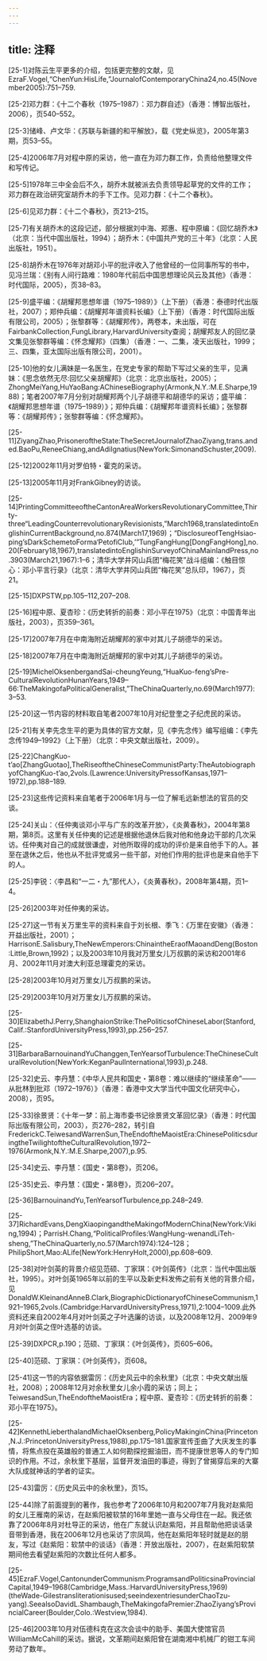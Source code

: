 ```yaml
---
---
---
```

title: 注释
---





[25-1]对陈云生平更多的介绍，包括更完整的文献，见EzraF.Vogel,“ChenYun:HisLife,”JournalofContemporaryChina24,no.45(November2005):751–759.



[25-2]邓力群：《十二个春秋（1975–1987）：邓力群自述》（香港：博智出版社，2006），页540–552。



[25-3]储峰、卢文华：《苏联与新疆的和平解放》，载《党史纵览》，2005年第3期，页53–55。



[25-4]2006年7月对程中原的采访，他一直在为邓力群工作，负责给他整理文件和写传记。



[25-5]1978年三中全会后不久，胡乔木就被派去负责领导起草党的文件的工作；邓力群在政治研究室胡乔木的手下工作。见邓力群：《十二个春秋》。



[25-6]见邓力群：《十二个春秋》，页213–215。



[25-7]有关胡乔木的这段记述，部分根据刘中海、郑惠、程中原编：《回忆胡乔木》（北京：当代中国出版社，1994）；胡乔木：《中国共产党的三十年》（北京：人民出版社，1951）。



[25-8]胡乔木在1976年对胡邓小平的批评收入了他曾经的一位同事所写的书中，见冯兰瑞：《别有人间行路难：1980年代前后中国思想理论风云及其他》（香港：时代国际，2005），页38–83。



[25-9]盛平编：《胡耀邦思想年谱（1975–1989）》（上下册）（香港：泰德时代出版社，2007）；郑仲兵编：《胡耀邦年谱资料长编》（上下册）（香港：时代国际出版有限公司，2005）；张黎群等：《胡耀邦传》，两卷本，未出版，可在FairbankCollection,FungLibrary,HarvardUniversity查阅；胡耀邦友人的回忆录文集见张黎群等编：《怀念耀邦》（四集）（香港：一、二集，凌天出版社，1999；三、四集，亚太国际出版有限公司，2001）。



[25-10]他的女儿满妹是一名医生，在党史专家的帮助下写过父亲的生平，见满妹：《思念依然无尽:回忆父亲胡耀邦》（北京：北京出版社，2005）；ZhongMeiYang,HuYaoBang:AChineseBiography(Armonk,N.Y.:M.E.Sharpe,1988)；笔者2007年7月分别对胡耀邦两个儿子胡德平和胡德华的采访；盛平编：《胡耀邦思想年谱（1975–1989）》；郑仲兵编：《胡耀邦年谱资料长编》；张黎群等：《胡耀邦传》；张黎群等编：《怀念耀邦》。



[25-11]ZiyangZhao,PrisoneroftheState:TheSecretJournalofZhaoZiyang,trans.anded.BaoPu,ReneeChiang,andAdiIgnatius(NewYork:SimonandSchuster,2009).



[25-12]2002年11月对罗伯特・霍克的采访。



[25-13]2005年11月对FrankGibney的访谈。



[25-14]PrintingCommitteeoftheCantonAreaWorkersRevolutionaryCommittee,Thirty-three“LeadingCounterrevolutionaryRevisionists,”March1968,translatedintoEnglishinCurrentBackground,no.874(March17,1969)；“DisclosureofTengHsiao-ping’sDarkSchemetoForma‘PetofiClub,’”TungFangHung[DongFangHong],no.20(February18,1967),translatedintoEnglishinSurveyofChinaMainlandPress,no.3903(March21,1967):1–6；清华大学井冈山兵团“梅花笑”战斗组编：《触目惊心：邓小平言行录》（北京：清华大学井冈山兵团“梅花笑”总队印，1967），页21。



[25-15]DXPSTW,pp.105–112,207–208.



[25-16]程中原、夏杏珍：《历史转折的前奏：邓小平在1975》（北京：中国青年出版社，2003），页359–361。



[25-17]2007年7月在中南海附近胡耀邦的家中对其儿子胡德华的采访。



[25-18]2007年7月在中南海附近胡耀邦的家中对其儿子胡德华的采访。



[25-19]MichelOksenbergandSai-cheungYeung,“HuaKuo-feng’sPre-CulturalRevolutionHunanYears,1949–66:TheMakingofaPoliticalGeneralist,”TheChinaQuarterly,no.69(March1977):3–53.



[25-20]这一节内容的材料取自笔者2007年10月对纪登奎之子纪虎民的采访。



[25-21]有关李先念生平的更为具体的官方文献，见《李先念传》编写组编：《李先念传1949–1992》（上下册）（北京：中央文献出版社，2009）。



[25-22]ChangKuo-t’ao[ZhangGuotao],TheRiseoftheChineseCommunistParty:TheAutobiographyofChangKuo-t’ao,2vols.(Lawrence:UniversityPressofKansas,1971–1972),pp.188–189.



[25-23]这些传记资料来自笔者于2006年1月与一位了解毛远新想法的官员的交谈。



[25-24]关山：〈任仲夷谈邓小平与广东的改革开放〉，《炎黄春秋》，2004年第8期，第8页。这里有关任仲夷的记述是根据他退休后我对他和他身边干部的几次采访。任仲夷对自己的成就很谦虚，对他所取得的成功的评价是来自他手下的人。甚至在退休之后，他也从不批评党或另一些干部，对他们作用的批评也是来自他手下的人。



[25-25]李锐：〈李昌和“一二・九”那代人〉，《炎黄春秋》，2008年第4期，页1–4。



[25-26]2003年对任仲夷的采访。



[25-27]这一节有关万里生平的资料来自于刘长根、季飞：《万里在安徽》（香港：开益出版社，2001）；HarrisonE.Salisbury,TheNewEmperors:ChinaintheEraofMaoandDeng(Boston:Little,Brown,1992)；以及2003年10月我对万里女儿万叔鹏的采访和2001年6月、2002年11月对澳大利亚总理霍克的采访。



[25-28]2003年10月对万里女儿万叔鹏的采访。



[25-29]2003年10月对万里女儿万叔鹏的采访。



[25-30]ElizabethJ.Perry,ShanghaionStrike:ThePoliticsofChineseLabor(Stanford,Calif.:StanfordUniversityPress,1993),pp.256–257.



[25-31]BarbaraBarnouinandYuChanggen,TenYearsofTurbulence:TheChineseCulturalRevolution(NewYork:KeganPaulInternational,1993),p.248.



[25-32]史云、李丹慧：《中华人民共和国史・第8卷：难以继续的“继续革命”——从批林到批邓（1972–1976）》（香港：香港中文大学当代中国文化研究中心，2008），页95。



[25-33]徐景贤：《十年一梦：前上海市委书记徐景贤文革回忆录》（香港：时代国际出版有限公司，2003），页276–282，转引自FrederickC.TeiwesandWarrenSun,TheEndoftheMaoistEra:ChinesePoliticsduringtheTwilightoftheCulturalRevolution,1972–1976(Armonk,N.Y.:M.E.Sharpe,2007),p.95.



[25-34]史云、李丹慧：《国史・第8卷》，页206。



[25-35]史云、李丹慧：《国史・第8卷》，页206–207。



[25-36]BarnouinandYu,TenYearsofTurbulence,pp.248–249.



[25-37]RichardEvans,DengXiaopingandtheMakingofModernChina(NewYork:Viking,1994)；ParrisH.Chang,“PoliticalProfiles:WangHung-wenandLiTeh-sheng,”TheChinaQuarterly,no.57(March1974):124–128；PhilipShort,Mao:ALife(NewYork:HenryHolt,2000),pp.608–609.



[25-38]对叶剑英的背景介绍见范硕、丁家琪：《叶剑英传》（北京：当代中国出版社，1995）。对叶剑英1965年以前的生平以及新史料发佈之前有关他的背景介绍，见DonaldW.KleinandAnneB.Clark,BiographicDictionaryofChineseCommunism,1921–1965,2vols.(Cambridge:HarvardUniversityPress,1971),2:1004–1009.此外资料还来自2002年4月对叶剑英之子叶选廉的访谈，以及2008年12月、2009年9月对叶剑英之侄叶选基的访谈。



[25-39]DXPCR,p.190；范硕、丁家琪：《叶剑英传》，页605–606。



[25-40]范硕、丁家琪：《叶剑英传》，页608。



[25-41]这一节的内容依据雷厉：《历史风云中的余秋里》（北京：中央文献出版社，2008）；2008年12月对余秋里女儿余小霞的采访；同上；TeiwesandSun,TheEndoftheMaoistEra；程中原、夏杏珍：《历史转折的前奏：邓小平在1975》。



[25-42]KennethLieberthalandMichaelOksenberg,PolicyMakinginChina(Princeton,N.J.:PrincetonUniversityPress,1988),pp.175–181.国家宣传歪曲了大庆发生的事情，将焦点投在英雄般的普通工人如何勘探挖掘油田，而不提康世恩等人的专门知识的作用。不过，余秋里下基层，监督开发油田的事迹，得到了曾揭穿后来的大寨大队成就神话的学者的证实。



[25-43]雷厉：《历史风云中的余秋里》，页15。



[25-44]除了前面提到的著作，我也参考了2006年10月和2007年7月我对赵紫阳的女儿王雁南的采访，在赵紫阳被软禁的16年里她一直与父母住在一起。我还依靠了2006年8月对杜导正的采访，他在广东就认识赵紫阳，并且帮助他把谈话录音带到香港，我在2006年12月也采访了宗凤鸣，他在赵紫阳年轻时就是赵的朋友，写过《赵紫阳：软禁中的谈话》（香港：开放出版社，2007），在赵紫阳软禁期间他去看望赵紫阳的次数比任何人都多。



[25-45]EzraF.Vogel,CantonunderCommunism:ProgramsandPoliticsinaProvincialCapital,1949–1968(Cambridge,Mass.:HarvardUniversityPress,1969)(theWade-Gilestransliterationisused;seeindexentriesunderChaoTzu-yang).SeealsoDavidL.Shambaugh,TheMakingofaPremier:ZhaoZiyang’sProvincialCareer(Boulder,Colo.:Westview,1984).



[25-46]2003年10月对伍德科克在这次会谈中的助手、美国大使馆官员WilliamMcCahill的采访。据说，文革期间赵紫阳曾在湖南湘中机械厂的钳工车间劳动了数年。